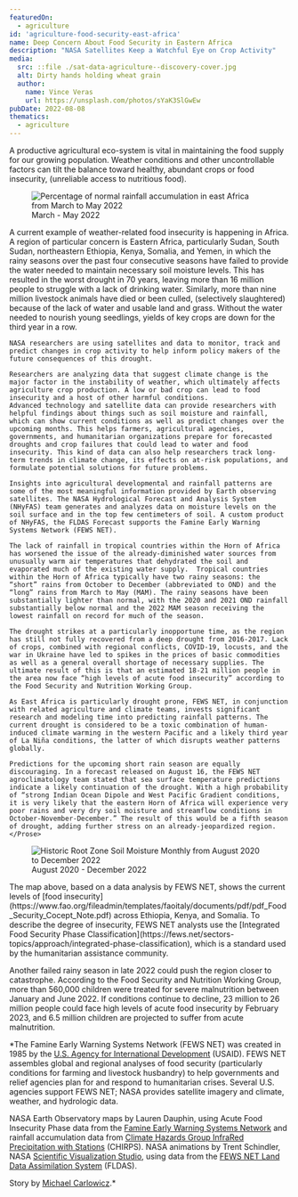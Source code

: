 ```yaml
---
featuredOn:
  - agriculture
id: 'agriculture-food-security-east-africa'
name: Deep Concern About Food Security in Eastern Africa
description: "NASA Satellites Keep a Watchful Eye on Crop Activity"
media:
  src: ::file ./sat-data-agriculture--discovery-cover.jpg
  alt: Dirty hands holding wheat grain
  author:
    name: Vince Veras
    url: https://unsplash.com/photos/sYaK3SlGwEw
pubDate: 2022-08-08
thematics:
  - agriculture
---
```

<Block>
  <Prose>
    A productive agricultural eco-system is vital in maintaining the food supply for our growing population. Weather conditions and other uncontrollable factors can tilt the balance toward healthy, abundant crops or food insecurity, (unreliable access to nutritious food).  
  </Prose>
</Block>

<Block>
  <Figure>
    <Image
      src={new URL('agriculture-food-security-east-africa-rainfall-chrps-2022.jpeg', import.meta.url).href}
      alt='Percentage of normal rainfall accumulation in east Africa from March to May 2022'
    />
    <Caption>
      March - May 2022
    </Caption>
  </Figure>
</Block>

<Block>
  <Prose>
    A current example of weather-related food insecurity is happening in Africa. A region of particular concern is Eastern Africa, particularly Sudan, South Sudan, northeastern Ethiopia, Kenya, Somalia, and Yemen, in which the rainy seasons over the past four consecutive seasons have failed to provide the water needed to maintain necessary soil moisture levels. This has resulted in the worst drought in 70 years, leaving more than 16 million people to struggle with a lack of drinking water. Similarly, more than nine million livestock animals have died or been culled, (selectively slaughtered) because of the lack of water and usable land and grass. Without the water needed to nourish young seedlings, yields of key crops are down for the third year in a row. 
    
    NASA researchers are using satellites and data to monitor, track and predict changes in crop activity to help inform policy makers of the future consequences of this drought.
    
    Researchers are analyzing data that suggest climate change is the major factor in the instability of weather, which ultimately affects agriculture crop production. A low or bad crop can lead to food insecurity and a host of other harmful conditions.
    Advanced technology and satellite data can provide researchers with helpful findings about things such as soil moisture and rainfall, which can show current conditions as well as predict changes over the upcoming months. This helps farmers, agricultural agencies, governments, and humanitarian organizations prepare for forecasted droughts and crop failures that could lead to water and food insecurity. This kind of data can also help researchers track long-term trends in climate change, its effects on at-risk populations, and formulate potential solutions for future problems. 

    Insights into agricultural developmental and rainfall patterns are some of the most meaningful information provided by Earth observing satellites. The NASA Hydrological Forecast and Analysis System (NHyFAS) team generates and analyzes data on moisture levels on the soil surface and in the top few centimeters of soil. A custom product of NHyFAS, the FLDAS Forecast supports the Famine Early Warning Systems Network (FEWS NET).

    The lack of rainfall in tropical countries within the Horn of Africa has worsened the issue of the already-diminished water sources from unusually warm air temperatures that dehydrated the soil and evaporated much of the existing water supply.  Tropical countries within the Horn of Africa typically have two rainy seasons: the “short” rains from October to December (abbreviated to OND) and the “long” rains from March to May (MAM). The rainy seasons have been substantially lighter than normal, with the 2020 and 2021 OND rainfall substantially below normal and the 2022 MAM season receiving the lowest rainfall on record for much of the season. 

    The drought strikes at a particularly inopportune time, as the region has still not fully recovered from a deep drought from 2016-2017. Lack of crops, combined with regional conflicts, COVID-19, locusts, and the war in Ukraine have led to spikes in the prices of basic commodities as well as a general overall shortage of necessary supplies. The ultimate result of this is that an estimated 18-21 million people in the area now face “high levels of acute food insecurity” according to the Food Security and Nutrition Working Group.

    As East Africa is particularly drought prone, FEWS NET, in conjunction with related agriculture and climate teams, invests significant research and modeling time into predicting rainfall patterns. The current drought is considered to be a toxic combination of human-induced climate warming in the western Pacific and a likely third year of La Niña conditions, the latter of which disrupts weather patterns globally.  

    Predictions for the upcoming short rain season are equally discouraging. In a forecast released on August 16, the FEWS NET agroclimatology team stated that sea surface temperature predictions indicate a likely continuation of the drought. With a high probability of “strong Indian Ocean Dipole and West Pacific Gradient conditions, it is very likely that the eastern Horn of Africa will experience very poor rains and very dry soil moisture and streamflow conditions in October-November-December.” The result of this would be a fifth season of drought, adding further stress on an already-jeopardized region. 
    </Prose>
</Block>

<Block>
  <Figure>
    <Image
      src={new URL('agriculture-food-security-east-africa.discoveries.gif', import.meta.url).href}
      alt='Historic Root Zone Soil Moisture Monthly from August 2020 to December 2022'
    />
    <Caption>
      August 2020 - December 2022
    </Caption>
  </Figure>
</Block>

<Block>
  <Prose>
   The map above, based on a data analysis by FEWS NET, shows the current levels of [food insecurity](https://www.fao.org/fileadmin/templates/faoitaly/documents/pdf/pdf_Food_Security_Cocept_Note.pdf) across Ethiopia, Kenya, and Somalia. To describe the degree of insecurity, FEWS NET analysts use the [Integrated Food Security Phase Classification](https://fews.net/sectors-topics/approach/integrated-phase-classification), which is a standard used by the humanitarian assistance community.
   
   Another failed rainy season in late 2022 could push the region closer to catastrophe. According to the Food Security and Nutrition Working Group, more than 560,000 children were treated for severe malnutrition between January and June 2022. If conditions continue to decline, 23 million to 26 million people could face high levels of acute food insecurity by February 2023, and 6.5 million children are projected to suffer from acute malnutrition.

   *The Famine Early Warning Systems Network (FEWS NET) was created in 1985 by the [U.S. Agency for International Development](https://www.usaid.gov/what-we-do/agriculture-and-food-security) (USAID). FEWS NET assembles global and regional analyses of food security (particularly conditions for farming and livestock husbandry) to help governments and relief agencies plan for and respond to humanitarian crises. Several U.S. agencies support FEWS NET; NASA provides satellite imagery and climate, weather, and hydrologic data.
   
   NASA Earth Observatory maps by Lauren Dauphin, using Acute Food Insecurity Phase data from the [Famine Early Warning Systems Network](https://fews.net/horn-africa) and rainfall accumulation data from [Climate Hazards Group InfraRed Precipitation with Stations](https://earlywarning.usgs.gov/fews/product/598) (CHIRPS). NASA animations by Trent Schindler, NASA [Scientific Visualization Studio](https://svs.gsfc.nasa.gov/), using data from the [FEWS NET Land Data Assimilation System](https://ldas.gsfc.nasa.gov/fldas/models/forecast) (FLDAS). 
   
   Story by [Michael Carlowicz](https://earthobservatory.nasa.gov/about/michael-carlowicz).*
  </Prose>
</Block>